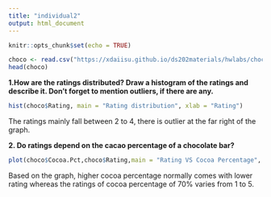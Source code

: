 ```yaml
---
title: "individual2"
output: html_document
---
```


```r
knitr::opts_chunk$set(echo = TRUE)
```

```r
choco <- read.csv("https://xdaiisu.github.io/ds202materials/hwlabs/choco.csv")
head(choco)
```
**1.How are the ratings distributed? Draw a histogram of the ratings and describe it. Don’t forget to mention outliers, if there are any.**
```r
hist(choco$Rating, main = "Rating distribution", xlab = "Rating")
```

The ratings mainly fall between 2 to 4, there is outlier at the far right of the graph.

**2. Do ratings depend on the cacao percentage of a chocolate bar?**
```r
plot(choco$Cocoa.Pct,choco$Rating,main = "Rating VS Cocoa Percentage", xlab = "Cocoa Percentage",ylab="Rating")
```

Based on the graph, higher cocoa percentage normally comes with lower rating whereas the ratings of  cocoa percentage of 70% varies from 1 to 5.